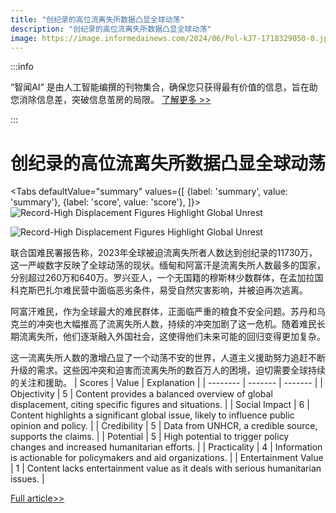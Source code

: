 ```yaml
---
title: "创纪录的高位流离失所数据凸显全球动荡"
description: "创纪录的高位流离失所数据凸显全球动荡"
image: https://image.informedainews.com/2024/06/Pol-kJ7-1718329050-0.jpg
---
```



:::info

“智闻AI“ 是由人工智能编撰的刊物集合，确保您只获得最有价值的信息，旨在助您消除信息差，突破信息茧房的局限。  [了解更多 >>](/)

:::

# 创纪录的高位流离失所数据凸显全球动荡


<Tabs
	defaultValue="summary"
	values={[
	{label: 'summary', value: 'summary'},
	{label: 'score', value: 'score'},
]}>
<TabItem value="summary">
<img
  src="https://image.informedainews.com/2024/06/Pol-kJ7-1718329050-0.jpg"
  alt="Record-High Displacement Figures Highlight Global Unrest"
/>

<img
  src="https://image.informedainews.com/2024/06/Pol-E9E-1718329050-1.jpg"
  alt="Record-High Displacement Figures Highlight Global Unrest"
/>



联合国难民署报告称，2023年全球被迫流离失所者人数达到创纪录的11730万，这一严峻数字反映了全球动荡的现状。缅甸和阿富汗是流离失所人数最多的国家，分别超过260万和640万。罗兴亚人，一个无国籍的穆斯林少数群体，在孟加拉国科克斯巴扎尔难民营中面临恶劣条件，易受自然灾害影响，并被迫再次逃离。

阿富汗难民，作为全球最大的难民群体，正面临严重的粮食不安全问题。苏丹和乌克兰的冲突也大幅推高了流离失所人数，持续的冲突加剧了这一危机。随着难民长期流离失所，他们逐渐融入外国社会，这使得他们未来可能的回归变得更加复杂。

这一流离失所人数的激增凸显了一个动荡不安的世界，人道主义援助努力追赶不断升级的需求。这些因冲突和迫害而流离失所的数百万人的困境，迫切需要全球持续的关注和援助。
</TabItem>
<TabItem value="score">
	| Scores     | Value   | Explanation |
	| -------- | ------- | ------- |
	| Objectivity  | 5    | Content provides a balanced overview of global displacement, citing specific figures and situations.    |
	| Social Impact | 6     | Content highlights a significant global issue, likely to influence public opinion and policy.    |
	| Credibility    | 5    | Data from UNHCR, a credible source, supports the claims.    |
	| Potential    | 5    | High potential to trigger policy changes and increased humanitarian efforts.    |
	| Practicality    | 4    | Information is actionable for policymakers and aid organizations.    |
	| Entertainment Value    | 1    | Content lacks entertainment value as it deals with serious humanitarian issues.    |
</TabItem>
</Tabs>

[Full article>>](https://asia.nikkei.com/Politics/International-relations/Record-high-117m-people-displaced-worldwide-in-2023-UNHCR-says)
